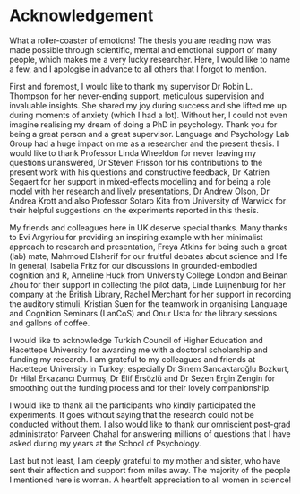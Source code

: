 # Acknowledgement

What a roller-coaster of emotions! The thesis you are reading now was made possible through scientific, mental and emotional support of many people, which makes me a very lucky researcher. Here, I would like to name a few, and I apologise in advance to all others that I forgot to mention.

First and foremost, I would like to thank my supervisor Dr Robin L. Thompson for her never-ending support, meticulous supervision and invaluable insights. She shared my joy during success and she lifted me up during moments of anxiety (which I had a lot). Without her, I could not even imagine realising my dream of doing a PhD in psychology. Thank you for being a great person and a great supervisor.
Language and Psychology Lab Group had a huge impact on me as a researcher and the present thesis. I would like to thank Professor Linda Wheeldon for never leaving my questions unanswered, Dr Steven Frisson for his contributions to the present work with his questions and constructive feedback, Dr Katrien Segaert for her support in mixed-effects modelling and for being a role model with her research and lively presentations, Dr Andrew Olson, Dr Andrea Krott and also Professor Sotaro Kita from University of Warwick for their helpful suggestions on the experiments reported in this thesis.

My friends and colleagues here in UK deserve special thanks. Many thanks to Evi Argyriou for providing an inspiring example with her minimalist approach to research and presentation, Freya Atkins for being such a great (lab) mate, Mahmoud Elsherif for our fruitful debates about science and life in general, Isabella Fritz for our discussions in grounded-embodied cognition and R, Anneline Huck from University College London and Beinan Zhou for their support in collecting the pilot data, Linde Luijnenburg for her company at the British Library, Rachel Merchant for her support in recording the auditory stimuli, Kristian Suen for the teamwork in organising Language and Cognition Seminars (LanCoS) and Onur Usta for the library sessions and gallons of coffee.

I would like to acknowledge Turkish Council of Higher Education and Hacettepe University for awarding me with a doctoral scholarship and funding my research. I am grateful to my colleagues and friends at Hacettepe University in Turkey; especially Dr Sinem Sancaktaroğlu Bozkurt, Dr Hilal Erkazancı Durmuş, Dr Elif Ersözlü and Dr Sezen Ergin Zengin for smoothing out the funding process and for their lovely companionship.

I would like to thank all the participants who kindly participated the experiments. It goes without saying that the research could not be conducted without them. I also would like to thank our omniscient post-grad administrator Parveen Chahal for answering millions of questions that I have asked during my years at the School of Psychology.

Last but not least, I am deeply grateful to my mother and sister, who have sent their affection and support from miles away. The majority of the people I mentioned here is woman. A heartfelt appreciation to all women in science!